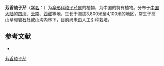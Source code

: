 {{NoteTA|G1=LS}}
{{Speciesbox
| name = 芳香棱子芹
| status = 
| status_system = 
| image = 
| genus = Pleurospermum
| species = aromaticum
| authority = W. W. Smith
}}

'''芳香棱子芹'''（[[学名|学名]]：{{lang|la|''Pleurospermum aromaticum''}}）为[[伞形科|伞形科]][[棱子芹属|棱子芹属]]的植物，为中国的特有植物。分布于[[中国大陆|中国大陆]]的[[四川|四川]]、[[云南|云南]]、[[西藏|西藏]]等地，生长于海拔3,800米至4,100米的地区，常生于高山草甸岩石处或山沟内林下，目前尚未由人工引种栽培。

== 参考文献 ==
<div class="references-small">
* {{cite web| url =http://www.bioinfo.cn/db05/KmzwSpecies.php?action=view&id=22925| title =芳香棱子芹| work =《中国高等植物数据库全库》| publisher =中国科学院微生物研究所| author =昆明植物研究所| accessdate =2009-02-25| deadurl =yes| archiveurl =https://web.archive.org/web/20160305094732/http://www.bioinfo.cn/db05/KmzwSpecies.php?action=view&id=22925| archivedate =2016-03-05}}
</div>
{{Taxonbar|from=Q15231866}}

[[Category:棱子芹属|芳香棱子芹]]


{{Apiales-stub}}